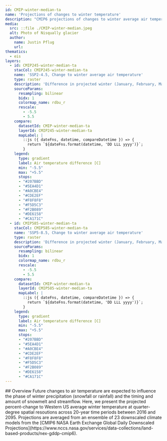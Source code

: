 ```yaml
---
id: CMIP-winter-median-ta
name: 'Projections of changes to winter temperature'
description: "CMIP6 projections of changes to winter average air temperature"
media:
  src: ::file ./CMIP-winter-median.jpeg
  alt: Photo of Nisqually glacier
  author:
    name: Justin Pflug
    url: 
thematics:
  - eis
layers:
  - id: CMIP245-winter-median-ta
    stacCol: CMIP245-winter-median-ta
    name: 'SSP2-4.5, Change to winter average air temperature'
    type: raster
    description: 'Difference in projected winter (January, February, March) average air temperature, relative to a historical timeframe between 1995 and 2014. Outputs represent the median of 23 member ensembles from CMIP6 (SSP 2-4.5) with downscaling performed by NASA Earth Exchange'
    sourceParams:
      resampling: bilinear
      bidx: 1
      colormap_name: rdbu_r
      rescale:
        - -5.5
        - 5.5
    compare:
      datasetId: CMIP-winter-median-ta
      layerId: CMIP245-winter-median-ta
      mapLabel: |
        ::js ({ dateFns, datetime, compareDatetime }) => {
          return `${dateFns.format(datetime, 'DD LLL yyyy')}`;        
        }
    legend:
      type: gradient
      label: Air temperature difference [C]
      min: "-5.5"
      max: "+5.5"
      stops:
      - "#207BBD"
      - "#5EA4D1"
      - "#A0CBE4"
      - "#CDE2EF"
      - "#F8F8F8"
      - "#F5D5C3"
      - "#F2B089"
      - "#DE6158"
      - "#CA171C"
  - id: CMIP585-winter-median-ta
    stacCol: CMIP585-winter-median-ta
    name: 'SSP5-8.5, Change to winter average air temperature'
    type: raster
    description: 'Difference in projected winter (January, February, March) average air temperature, relative to a historical timeframe between 1995 and 2014. Outputs represent the median of 23 member ensembles from CMIP6 (SSP 5-8.5) with downscaling performed by NASA Earth Exchange'
    sourceParams:
      resampling: bilinear
      bidx: 1
      colormap_name: rdbu_r
      rescale:
        - -5.5
        - 5.5
    compare:
      datasetId: CMIP-winter-median-ta
      layerId: CMIP585-winter-median-ta
      mapLabel: |
        ::js ({ dateFns, datetime, compareDatetime }) => {
          return `${dateFns.format(datetime, 'DD LLL yyyy')}`;
        }
    legend:
      type: gradient
      label: Air temperature difference [C]
      min: "-5.5"
      max: "+5.5"
      stops:
      - "#207BBD"
      - "#5EA4D1"
      - "#A0CBE4"
      - "#CDE2EF"
      - "#F8F8F8"
      - "#F5D5C3"
      - "#F2B089"
      - "#DE6158"
      - "#CA171C"
---
```

<Block>
<Prose>
## Overview
Future changes to air temperature are expected to influence the phase of winter precipitation (snowfall or rainfall) and the timing and amount of snowmelt and streamflow. Here, we present the projected percent-change to Western US average winter temperature at quarter-degree spatial resoutions across 20-year time periods between 2016 and 2095. Projections are averaged from an ensemble of 23 downscaled climate models from the [CMIP6 NASA Earth Exchange Global Daily Downscaled Projections](https://www.nccs.nasa.gov/services/data-collections/land-based-products/nex-gddp-cmip6).
</Prose>
</Block>
